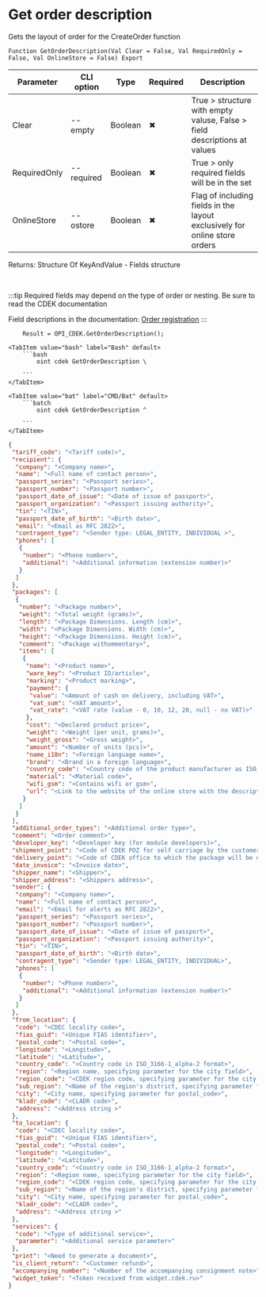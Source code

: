 ﻿---
sidebar_position: 16
description: Get order description and other functions to work with CDEK in the Open Integration Package, a free open-source integration library for 1C:Enterprise 8, OneScript and CLI
keywords: [1C, 1С, 1С:Enterprise, 1С:Enterprise 8.3, API, Integration, Services, Exchange, OneScript, CLI, CDEK]
---


# Get order description
 Gets the layout of order for the CreateOrder function



`Function GetOrderDescription(Val Clear = False, Val RequiredOnly = False, Val OnlineStore = False) Export`

  | Parameter | CLI option | Type | Required | Description |
  |-|-|-|-|-|
  | Clear | --empty | Boolean | &#x2716; | True > structure with empty valuse, False > field descriptions at values |
  | RequiredOnly | --required | Boolean | &#x2716; | True > only required fields will be in the set |
  | OnlineStore | --ostore | Boolean | &#x2716; | Flag of including fields in the layout exclusively for online store orders |

  
  Returns:  Structure Of KeyAndValue - Fields structure

<br/>

:::tip
Required fields may depend on the type of order or nesting. Be sure to read the CDEK documentation

Field descriptions in the documentation: [Order registration](https://api-docs.cdek.ru/33828802.html)
:::
<br/>



```bsl title="1C:Enterprise/OneScript code example"
    Result = OPI_CDEK.GetOrderDescription();
```
 

 <Tabs>
  
    <TabItem value="bash" label="Bash" default>
        ```bash
            oint cdek GetOrderDescription \
             
        ```
    </TabItem>
  
    <TabItem value="bat" label="CMD/Bat" default>
        ```batch
            oint cdek GetOrderDescription ^
             
        ```
    </TabItem>
</Tabs>


```json title="Result"
{
 "tariff_code": "<Tariff code)>",
 "recipient": {
  "company": "<Company name>",
  "name": "<Full name of contact person>",
  "passport_series": "<Passport series>",
  "passport_number": "<Passport number>",
  "passport_date_of_issue": "<Date of issue of passport>",
  "passport_organization": "<Passport issuing authority>",
  "tin": "<TIN>",
  "passport_date_of_birth": "<Birth date>",
  "email": "<Email as RFC 2822>",
  "contragent_type": "<Sender type: LEGAL_ENTITY, INDIVIDUAL >",
  "phones": [
   {
    "number": "<Phone number>",
    "additional": "<Additional information (extension number)>"
   }
  ]
 },
 "packages": [
  {
   "number": "<Package number>",
   "weight": "<Total weight (grams)>",
   "length": "<Package Dimensions. Length (cm)>",
   "width": "<Package Dimensions. Width (cm)>",
   "height": "<Package Dimensions. Height (cm)>",
   "comment": "<Package withommentary>",
   "items": [
    {
     "name": "<Product name>",
     "ware_key": "<Product ID/article>",
     "marking": "<Product marking>",
     "payment": {
      "value": "<Amount of cash on delivery, including VAT>",
      "vat_sum": "<VAT amount>",
      "vat_rate": "<VAT rate (value - 0, 10, 12, 20, null - no VAT)>"
     },
     "cost": "<Declared product price>",
     "weight": "<Weight (per unit, grams)>",
     "weight_gross": "<Gross weight>",
     "amount": "<Number of units (pcs)>",
     "name_i18n": "<Foreign language name>",
     "brand": "<Brand in a foreign language>",
     "country_code": "<Country code of the product manufacturer as ISO_3166-1_alpha-2>",
     "material": "<Material code>",
     "wifi_gsm": "<Contains wifi or gsm>",
     "url": "<Link to the website of the online store with the description of the product>"
    }
   ]
  }
 ],
 "additional_order_types": "<Additional order type>",
 "comment": "<Order comment>",
 "developer_key": "<Developer key (for module developers)>",
 "shipment_point": "<Code of CDEK POZ for self carriage by the customer>",
 "delivery_point": "<Code of CDEK office to which the package will be delivered>",
 "date_invoice": "<Invoice date>",
 "shipper_name": "<Shipper>",
 "shipper_address": "<Shippers address>",
 "sender": {
  "company": "<Company name>",
  "name": "<Full name of contact person>",
  "email": "<Email for alerts as RFC 2822>",
  "passport_series": "<Passport series>",
  "passport_number": "<Passport number>",
  "passport_date_of_issue": "<Date of issue of passport>",
  "passport_organization": "<Passport issuing authority>",
  "tin": "<TIN>",
  "passport_date_of_birth": "<Birth date>",
  "contragent_type": "<Sender type: LEGAL_ENTITY, INDIVIDUAL>",
  "phones": [
   {
    "number": "<Phone number>",
    "additional": "<Additional information (extension number)>"
   }
  ]
 },
 "from_location": {
  "code": "<CDEC locality code>",
  "fias_guid": "<Unique FIAS identifier>",
  "postal_code": "<Postal code>",
  "longitude": "<Longitude>",
  "latitude": "<Latitude>",
  "country_code": "<Country code in ISO_3166-1_alpha-2 format>",
  "region": "<Region name, specifying parameter for the city field>",
  "region_code": "<CDEK region code, specifying parameter for the city field>",
  "sub_region": "<Name of the region's district, specifying parameter for the region field>",
  "city": "<City name, specifying parameter for postal_code>",
  "kladr_code": "<CLADR code>",
  "address": "<Address string >"
 },
 "to_location": {
  "code": "<CDEC locality code>",
  "fias_guid": "<Unique FIAS identifier>",
  "postal_code": "<Postal code>",
  "longitude": "<Longitude>",
  "latitude": "<Latitude>",
  "country_code": "<Country code in ISO_3166-1_alpha-2 format>",
  "region": "<Region name, specifying parameter for the city field>",
  "region_code": "<CDEK region code, specifying parameter for the city field>",
  "sub_region": "<Name of the region's district, specifying parameter for the region field>",
  "city": "<City name, specifying parameter for postal_code>",
  "kladr_code": "<CLADR code>",
  "address": "<Address string >"
 },
 "services": {
  "code": "<Type of additional service>",
  "parameter": "<Additional service parameter>"
 },
 "print": "<Need to generate a document>",
 "is_client_return": "<Customer refund>",
 "accompanying_number": "<Number of the accompanying consignment note>",
 "widget_token": "<Token received from widget.cdek.ru>"
}
```
